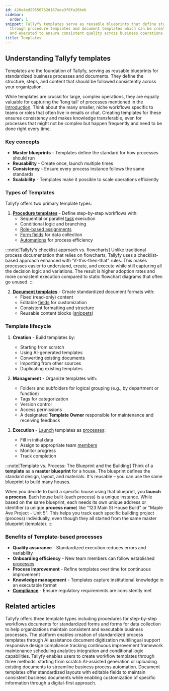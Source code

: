 ```yaml
---
id: 426e4ed29550762d167eea3f0fa26beb
sidebar:
  order: 1
snippet: Tallyfy templates serve as reusable blueprints that define standardized processes
  through procedure templates and document templates which can be created managed
  and executed to ensure consistent quality across business operations.
title: Templates
---
```


## Understanding Tallyfy templates

Templates are the foundation of Tallyfy, serving as reusable blueprints for standardized business processes and documents. They define the structure, steps, and content that should be followed consistently across your organization.

While templates are crucial for large, complex operations, they are equally valuable for capturing the 'long tail' of processes mentioned in the [Introduction](/products/pro/). Think about the many smaller, niche workflows specific to teams or roles that often live in emails or chat. Creating templates for these ensures consistency and makes knowledge transferable, even for processes that might not be complex but happen frequently and need to be done right every time.

### Key concepts

- **Master blueprints** - Templates define the standard for how processes should run
- **Reusability** - Create once, launch multiple times
- **Consistency** - Ensure every process instance follows the same standards
- **Scalability** - Templates make it possible to scale operations efficiently

### Types of Templates

Tallyfy offers two primary template types:

1. **[Procedure templates](/products/pro/documenting/templates/)** - Define step-by-step workflows with:
   - Sequential or parallel [task](/products/pro/tracking-and-tasks/tasks/) execution
   - Conditional logic and branching
   - [Role-based assignments](/products/pro/documenting/members/)
   - [Form fields](/products/pro/tracking-and-tasks/tasks/what-are-form-fields-in-tallyfy/) for data collection
   - [Automations](/products/pro/documenting/templates/automations/) for process efficiency

:::note[Tallyfy's checklist approach vs. flowcharts]
Unlike traditional process documentation that relies on flowcharts, Tallyfy uses a checklist-based approach enhanced with "if-this-then-that" rules. This makes processes easier to understand, create, and execute while still capturing all the decision logic and variations. The result is higher adoption rates and more consistent execution compared to static flowchart diagrams that often go unused.
:::

2. **[Document templates](/products/pro/documenting/documents/)** - Create standardized document formats with:
   - Fixed (read-only) content
   - Editable [fields](/products/pro/tracking-and-tasks/tasks/what-are-form-fields-in-tallyfy/) for customization
   - Consistent formatting and structure
   - Reusable content blocks ([snippets](/products/pro/documenting/templates/snippets/))

### Template lifecycle

1. **Creation** - Build templates by:
   - Starting from scratch
   - Using AI-generated templates
   - Converting existing documents
   - Importing from other sources
   - Duplicating existing templates

2. **Management** - Organize templates with:
   - Folders and subfolders for logical grouping (e.g., by department or function)
   - Tags for categorization
   - Version control
   - Access permissions
   - A designated **Template Owner** responsible for maintenance and receiving feedback

3. **Execution** - [Launch](/products/pro/launching/) templates as [processes](/products/pro/tracking-and-tasks/processes/):
   - Fill in initial data
   - Assign to appropriate team [members](/products/pro/documenting/members/)
   - Monitor progress
   - Track completion

:::note[Template vs. Process: The Blueprint and the Building]
Think of a **template** as a **master blueprint** for a house. The blueprint defines the standard design, layout, and materials. It's reusable – you can use the same blueprint to build many houses.

When you decide to build a specific house using that blueprint, you **launch a process**. Each house built (each process) is a unique instance. While based on the same blueprint, each needs its own unique address or identifier (a unique **process name**) like "123 Main St House Build" or "Maple Ave Project - Unit 5". This helps you track each specific building project (process) individually, even though they all started from the same master blueprint (template).
:::

### Benefits of Template-based processes

- **Quality assurance** - Standardized execution reduces errors and variability
- **Onboarding efficiency** - New team members can follow established [processes](/products/pro/tracking-and-tasks/processes/)
- **Process improvement** - Refine templates over time for continuous improvement
- **Knowledge management** - Templates capture institutional knowledge in an executable format
- **[Compliance](/products/pro/compliance/)** - Ensure regulatory requirements are consistently met


<PageTree />


## Related articles
<CardGrid>
<LinkTitleCard header="<b>Pro > Essentials</b>" href="/products/pro/documenting/" > Tallyfy offers three template types including procedures for step-by-step workflows documents for standardized forms and forms for data collection to help organizations maintain consistent and executable business processes. </LinkTitleCard>
<LinkTitleCard header="<b>Features > Explain it once</b>" href="/products/pro/tutorials/features/explain-it-once/" > The platform enables creation of standardized process templates through AI assistance document digitization multilingual support responsive design compliance tracking continuous improvement framework maintenance scheduling analytics integration and conditional logic capabilities. </LinkTitleCard>
<LinkTitleCard header="<b>Templates > Create a template</b>" href="/products/pro/documenting/templates/create-template/" > Tallyfy enables users to create workflow templates through three methods: starting from scratch AI-assisted generation or uploading existing documents to streamline business process automation. </LinkTitleCard>
<LinkTitleCard header="<b>Documenting > Documents</b>" href="/products/pro/documenting/documents/" > Document templates offer standardized layouts with editable fields to maintain consistent business documents while enabling customization of specific information through a digital-first approach. </LinkTitleCard>
</CardGrid>